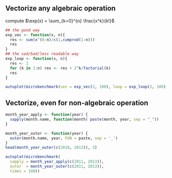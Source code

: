 ## Vectorize any algebraic operation {.allowframebreaks}

\emphase{Example:} compute  $\exp(x) = \sum_{k=0}^{n} \frac{x^k}{k!}$

```r
## the good way
exp_vec <- function(x, n){
  res <- sum(x^(0:n)/c(1,cumprod(1:n)))
  res
}
## the sad/bad/less readable way
exp_loop <- function(x, n){
  res <- 1
  for (k in 1:n) res <- res + 2^k/factorial(k)
  res
}
```

```r
autoplot(microbenchmark(vec = exp_vec(2, 100), loop = exp_loop(2, 100)))
```

<!-- ```{r vec_benchmark, echo = FALSE} -->
<!-- map_df(10^(1:4),  -->
<!--   ~ microbenchmark(vec = exp_vec(2, .x), loop = exp_loop(2, .x))  %>%  -->
<!--   as.data.frame() %>% select(expr, time) %>% mutate(n = .x) -->
<!-- )  %>%  -->
<!--   ggplot(aes(x = factor(n), y = time, group = expr, fill = expr)) + geom_boxplot() -->
<!-- ``` -->

## Vectorize, even for non-algebraic operation {.allowframebreaks}

```r
month_year_apply <- function(year) {
  sapply(month.name, function(month) paste(month, year, sep = "_"))  
}

month_year_outer <- function(year) {
  outer(month.name, year, FUN = paste, sep = '_')
}
head(month_year_outer(c(2010, 2013)), 3)
```

```r
autoplot(microbenchmark(
  sapply = month_year_apply(c(2011, 2013)),
  outer  = month_year_outer(c(2011, 2013)), 
  times = 100))
```

